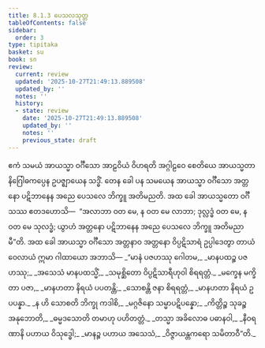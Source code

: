 ```yaml
---
title: 8.1.3 ပေသလသုတ္တ
tableOfContents: false
sidebar:
  order: 3
type: tipitaka
basket: su
book: sn
review:
  current: review
  updated: '2025-10-27T21:49:13.889508'
  updated_by: ''
  notes: ''
  history:
  - state: review
    date: '2025-10-27T21:49:13.889508'
    updated_by: ''
    notes: ''
    previous_state: draft
---
```



<ReviewStatus review={frontmatter.review} showDetails={true} />

<HypothesisAnnotation frontmatter={frontmatter} />

<DynamicBreadcrumb />

<Division number="211" book="sn" e="ch" v="18" p="309">

<Paragraph number="1312" book="sn">
ဧကံ သမယံ အာယသ္မာ ဝင်္ဂီသော အာဠဝိယံ ဝိဟရတိ အဂ္ဂါဠဝေ စေတိယေ အာယသ္မတာ နိဂြေါဓကပ္ပေန ဥပဇ္ဈာယေန သဒ္ဓိံ. တေန ခေါ ပန သမယေန အာယသ္မာ ဝင်္ဂီသော အတ္တနော ပဋိဘာနေန အညေ ပေသလေ ဘိက္ခူ အတိမညတိ. အထ ခေါ အာယသ္မတော ဝင်္ဂီသဿ ဧတဒဟောသိ—  “အလာဘာ ဝတ မေ, န ဝတ မေ လာဘာ; ဒုလ္လဒ္ဓံ ဝတ မေ, န ဝတ မေ သုလဒ္ဓံ; ယွာဟံ အတ္တနော ပဋိဘာနေန အညေ ပေသလေ ဘိက္ခူ အတိမညာမီ”တိ. အထ ခေါ အာယသ္မာ ဝင်္ဂီသော အတ္တနာဝ အတ္တနော ဝိပ္ပဋိသာရံ ဥပ္ပါဒေတွာ တာယံ ဝေလာယံ ဣမာ ဂါထာယော အဘာသိ—
</Paragraph>

<Paragraph number="1313" type="verses" book="sn">
_“မာနံ ပဇဟဿု ဂေါတမ,_  
_မာနပထဉ္စ ပဇဟဿု;_  
_အသေသံ မာနပထသ္မိံ,_  
_သမုစ္ဆိတော ဝိပ္ပဋိသာရီဟုဝါ စိရရတ္တံ._  

</Paragraph>

<Paragraph number="1314" type="verses" book="sn">
_မက္ခေန မက္ခိတာ ပဇာ,_  
_မာနဟတာ နိရယံ ပပတန္တိ;_  
_သောစန္တိ ဇနာ စိရရတ္တံ,_  
_မာနဟတာ နိရယံ ဥပပန္နာ._  

</Paragraph>

<Paragraph number="1315" type="verses" book="sn">
_န ဟိ သောစတိ ဘိက္ခု ကဒါစိ,_  
_မဂ္ဂဇိနော သမ္မာပဋိပန္နော;_  
_ကိတ္တိဉ္စ သုခဉ္စ အနုဘောတိ,_  
_ဓမ္မဒသောတိ တမာဟု ပဟိတတ္တံ._  

</Paragraph>

<Paragraph number="1316" type="verses" book="sn">
_တသ္မာ အခိလောဓ ပဓာနဝါ,_  
_နီဝရဏာနိ ပဟာယ ဝိသုဒ္ဓေါ;_  
_မာနဉ္စ ပဟာယ အသေသံ,_  
_ဝိဇ္ဇာယန္တကရော သမိတာဝီ”တိ._
</Paragraph>
</Division>